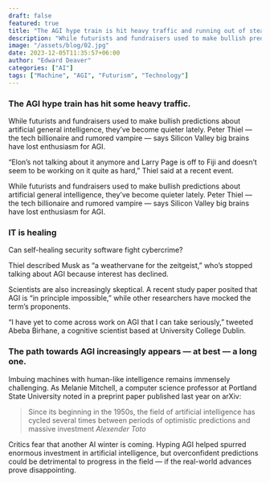 ```yaml
---
draft: false
featured: true
title: "The AGI hype train is hit heavy traffic and running out of steam"
description: "While futurists and fundraisers used to make bullish predictions about artificial general intelligence, they’ve become quieter lately. Peter Thiel — the tech billionaire and rumored vampire — says Silicon Valley big brains have lost enthusiasm for AGI."
image: "/assets/blog/02.jpg"
date: 2023-12-05T11:35:57+06:00
author: "Edward Deaver"
categories: ["AI"]
tags: ["Machine", "AGI", "Futurism", "Technology"]
---
```


### The AGI hype train has hit some heavy traffic.

While futurists and fundraisers used to make bullish predictions about artificial general intelligence, they’ve become quieter lately. Peter Thiel — the tech billionaire and rumored vampire — says Silicon Valley big brains have lost enthusiasm for AGI.

“Elon’s not talking about it anymore and Larry Page is off to Fiji and doesn’t seem to be working on it quite as hard,” Thiel said at a recent event.

While futurists and fundraisers used to make bullish predictions about artificial general intelligence, they’ve become quieter lately. Peter Thiel — the tech billionaire and rumored vampire — says Silicon Valley big brains have lost enthusiasm for AGI.

### IT is healing
Can self-healing security software fight cybercrime?

Thiel described Musk as “a weathervane for the zeitgeist,” who’s stopped talking about AGI because interest has declined.

Scientists are also increasingly skeptical. A recent study paper posited that AGI is “in principle impossible,” while other researchers have mocked the term’s proponents.

“I have yet to come across work on AGI that I can take seriously,” tweeted Abeba Birhane, a cognitive scientist based at University College Dublin.

### The path towards AGI increasingly appears — at best — a long one.

Imbuing machines with human-like intelligence remains immensely challenging. As Melanie Mitchell, a computer science professor at Portland State University noted in a preprint paper published last year on arXiv:


>Since its beginning in the 1950s, the field of artificial intelligence has cycled several times between periods of optimistic predictions and massive investment
<cite>Alexender Toto</cite>

Critics fear that another AI winter is coming. Hyping AGI helped spurred enormous investment in artificial intelligence, but overconfident predictions could be detrimental to progress in the field — if the real-world advances prove disappointing.